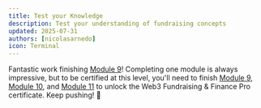 ```yaml
---
title: Test your Knowledge
description: Test your understanding of fundraising concepts
updated: 2025-07-31
authors: [nicolasarnedo]
icon: Terminal
---
```


<Quiz quizId="601" />
<Quiz quizId="602" />
<Quiz quizId="603" />
<Quiz quizId="604" />
<Quiz quizId="605" />

Fantastic work finishing [Module 9](/academy/codebase-entrepreneur-fundraising/09-fundraising/01-introduction)! Completing one module is always impressive, but to be certified at this level, you'll need to finish [Module 9](/academy/codebase-entrepreneur-fundraising/09-fundraising/01-introduction), [Module 10](/academy/codebase-entrepreneur-fundraising/10-grants/01-introduction), and [Module 11](/academy/codebase-entrepreneur-fundraising/11-pitching/01-introduction) to unlock the Web3 Fundraising & Finance Pro certificate. Keep pushing! 💼
